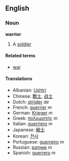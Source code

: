 ==English==
===Noun===
'''warrior'''

# A [[soldier]]

====Related terms====
*[[war]]

====Translations====
*Albanian: [[Ushtri]]
*Chinese: [[戰士]], [[战士]]
*Dutch: [[strijder]] ''de''
*French: [[guerrier]] ''m''
*German: [[Krieger]] ''m''
*Greek: [[πολεμιστής]] ''m''
*Italian: [[guerriero]] ''m''
*Japanese: [[戦士]]
*Korean: [[전사]]
*Portuguese: [[guerreiro]] ''m''
*Russian: [[ратник]] ''m''
*Spanish: [[guerrero]] ''m''
{{stub}}